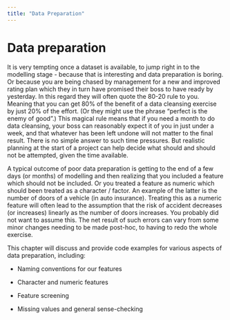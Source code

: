 ```yaml
---
title: "Data Preparation"
---
```


# Data preparation

It is very tempting once a dataset is available, to jump right in to the modelling stage - because that is interesting and data preparation is boring. Or because you are being chased by management for a new and improved rating plan which they in turn have promised their boss to have ready by yesterday. In this regard they will often quote the 80-20 rule to you. Meaning that you can get 80% of the benefit of a data cleansing exercise by just 20% of the effort. (Or they might use the phrase "perfect is the enemy of good".) This magical rule means that if you need a month to do data cleansing, your boss can reasonably expect it of you in just under a week, and that whatever has been left undone will not matter to the final result. There is no simple answer to such time pressures. But realistic planning at the start of a project can help decide what should and should not be attempted, given the time available.

A typical outcome of poor data preparation is getting to the end of a few days (or months) of modelling and then realizing that you included a feature which should not be included. Or you treated a feature as numeric which should been treated as a character / factor. An example of the latter is the number of doors of a vehicle (in auto insurance). Treating this as a numeric feature will often lead to the assumption that the risk of accident decreases (or increases) linearly as the number of doors increases. You probably did not want to assume this. The net result of such errors can vary from some minor changes needing to be made post-hoc, to having to redo the whole exercise.

This chapter will discuss and provide code examples for various aspects of data preparation, including:

-   Naming conventions for our features

-   Character and numeric features

-   Feature screening

-   Missing values and general sense-checking
